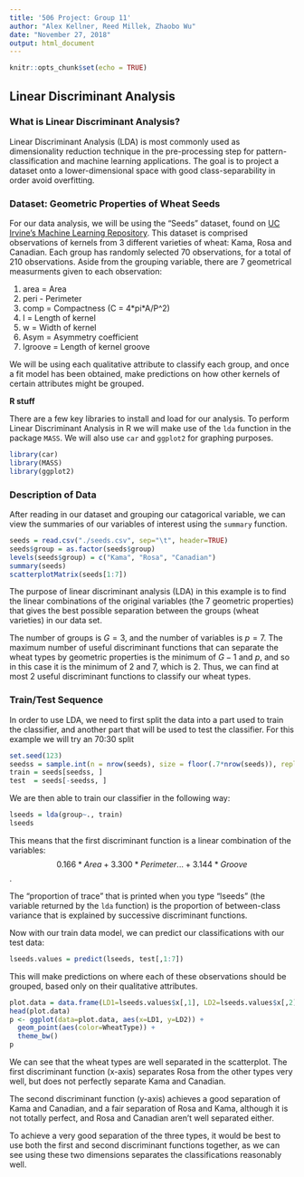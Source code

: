 ---
title: '506 Project: Group 11'
author: "Alex Kellner, Reed Millek, Zhaobo Wu"
date: "November 27, 2018"
output: html_document
---

```{r setup, include=FALSE}
knitr::opts_chunk$set(echo = TRUE)
```

## Linear Discriminant Analysis

### What is Linear Discriminant Analysis?

Linear Discriminant Analysis (LDA) is most commonly used as dimensionality reduction technique in the pre-processing step for pattern-classification and machine learning applications. The goal is to project a dataset onto a lower-dimensional space with good class-separability in order avoid overfitting.

### Dataset: Geometric Properties of Wheat Seeds

For our data analysis, we will be using the "Seeds" dataset, found on [UC Irvine's Machine Learning Repository](https://archive.ics.uci.edu/ml/datasets/seeds#). This dataset is comprised observations of kernels from 3 different varieties of wheat: Kama, Rosa and Canadian. Each group has randomly selected 70 observations, for a total of 210 observations. Aside from the grouping variable, there are 7 geometrical measurments given to each observation:

1. area = Area
2. peri - Perimeter
3. comp = Compactness (C = 4\*pi\*A/P^2)
4. l = Length of kernel
5. w = Width of kernel
6. Asym = Asymmetry coefficient
7. lgroove = Length of kernel groove

We will be using each qualitative attribute to classify each group, and once a fit model has been obtained, make predictions on how other kernels of certain attributes might be grouped.

**R stuff**

There are a few key libraries to install and load for our analysis. To perform Linear Discriminant Analysis in R we will make use of the `lda` function
in the package `MASS`. We will also use `car` and `ggplot2` for graphing purposes.

```{r libraries, echo=TRUE}
library(car)
library(MASS)
library(ggplot2)
```

### Description of Data

After reading in our dataset and grouping our catagorical variable, we can view the summaries of our variables of interest using the `summary` function.



```{r summary, echo=TRUE}
seeds = read.csv("./seeds.csv", sep="\t", header=TRUE)
seeds$group = as.factor(seeds$group)
levels(seeds$group) = c("Kama", "Rosa", "Canadian")
summary(seeds)
scatterplotMatrix(seeds[1:7])
```

The purpose of linear discriminant analysis (LDA) in this example is to find the linear combinations of the original variables (the 7 geometric properties) that gives the best possible separation between the groups (wheat varieties) in our data set.

The number of groups is $G=3$, and the number of variables is $p=7$. The maximum number of useful discriminant functions that can separate the wheat types by geometric properties is the minimum of $G-1$ and $p$, and so in this case it is the minimum of 2 and 7, which is 2. Thus, we can find at most 2 useful discriminant functions to classify our wheat types.

### Train/Test Sequence

In order to use LDA, we need to first split the data into a part used to train the classifier, and another part that will be used to test the classifier. For this example we will try an 70:30 split

```{r set_train, echo=TRUE}
set.seed(123) 
seedss = sample.int(n = nrow(seeds), size = floor(.7*nrow(seeds)), replace = F)
train = seeds[seedss, ]
test  = seeds[-seedss, ]
```

We are then able to train our classifier in the following way:

```{r train, echo=TRUE}
lseeds = lda(group~., train)
lseeds
```

This means that the first discriminant function is a linear combination of the variables: $$0.166*Area+3.300*Perimeter...+3.144*Groove$$.

The "proportion of trace" that is printed when you type "lseeds" (the variable returned by the `lda` function) is the proportion of between-class variance that is explained by successive discriminant functions.

Now with our train data model, we can predict our classifications with our test data:

```{r test, echo=TRUE}
lseeds.values = predict(lseeds, test[,1:7])
```

This will make predictions on where each of these observations should be grouped, based only on their qualitative attributes.

```{r plot, echo=TRUE}
plot.data = data.frame(LD1=lseeds.values$x[,1], LD2=lseeds.values$x[,2], WheatType=test$group)
head(plot.data)                       
p <- ggplot(data=plot.data, aes(x=LD1, y=LD2)) +
  geom_point(aes(color=WheatType)) +
  theme_bw()
p
```

We can see that the wheat types are well separated in the scatterplot. The first discriminant function (x-axis) separates Rosa from the other types very well, but does not perfectly separate Kama and Canadian.

The second discriminant function (y-axis) achieves a good separation of Kama and Canadian, and a fair separation of Rosa and Kama, although it is not totally perfect, and Rosa and Canadian aren't well separated either.

To achieve a very good separation of the three types, it would be best to use both the first and second discriminant functions together, as we can see using these two dimensions separates the classifications reasonably well.

